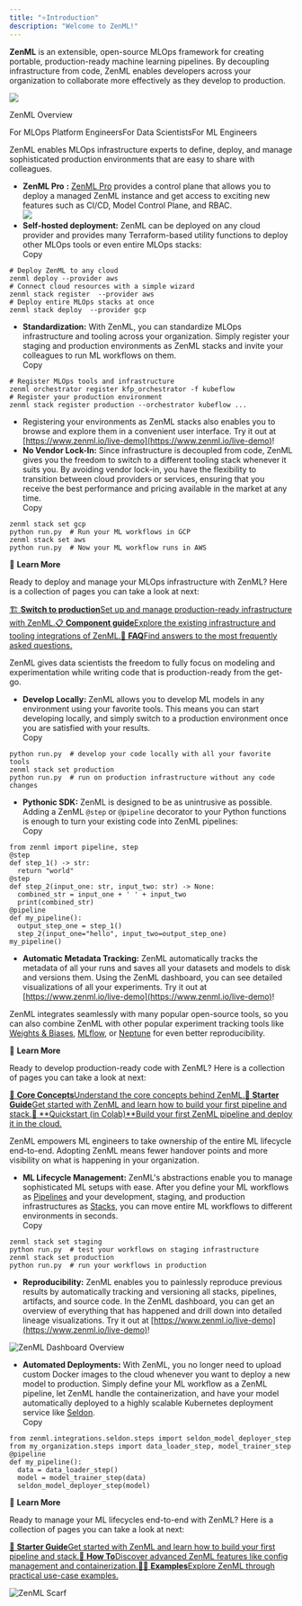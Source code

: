 ```yaml
---
title: "⭐Introduction"
description: "Welcome to ZenML!"
---
```


**ZenML** is an extensible, open-source MLOps framework for creating portable, production-ready machine learning pipelines. By decoupling infrastructure from code, ZenML enables developers across your organization to collaborate more effectively as they develop to production.

![](/images/files%2Fv0%2Fb%2Fgitbook-x-prod.appspot.com%2Fo%2Fspaces%252FSXceRPgF1t4PqY7HbePb%252Fuploads%252Fgit-blob-4fd55849c99dc3cae17a5a53ebb5cfa13c1a8591%252Fintro_zenml_overview.png)

ZenML Overview

For MLOps Platform EngineersFor Data ScientistsFor ML Engineers

ZenML enables MLOps infrastructure experts to define, deploy, and manage sophisticated production environments that are easy to share with colleagues.

* **ZenML Pro** **:** [ZenML Pro](/getting-started/zenml-pro/zenml-pro) provides a control plane that allows you to deploy a managed ZenML instance and get access to exciting new features such as CI/CD, Model Control Plane, and RBAC.  
![](/images/files%2Fv0%2Fb%2Fgitbook-x-prod.appspot.com%2Fo%2Fspaces%252FSXceRPgF1t4PqY7HbePb%252Fuploads%252Fgit-blob-92b62294394abde91481c767be98ced87a7d06ae%252Fzenml-cloud-tenant-overview.png)
* **Self-hosted deployment:** ZenML can be deployed on any cloud provider and provides many Terraform-based utility functions to deploy other MLOps tools or even entire MLOps stacks:  
Copy  
```  
# Deploy ZenML to any cloud  
zenml deploy --provider aws  
# Connect cloud resources with a simple wizard  
zenml stack register  --provider aws  
# Deploy entire MLOps stacks at once  
zenml stack deploy  --provider gcp  
```
* **Standardization:** With ZenML, you can standardize MLOps infrastructure and tooling across your organization. Simply register your staging and production environments as ZenML stacks and invite your colleagues to run ML workflows on them.  
Copy  
```  
# Register MLOps tools and infrastructure  
zenml orchestrator register kfp_orchestrator -f kubeflow  
# Register your production environment  
zenml stack register production --orchestrator kubeflow ...  
```
* Registering your environments as ZenML stacks also enables you to browse and explore them in a convenient user interface. Try it out at [https://www.zenml.io/live-demo](https://www.zenml.io/live-demo)!
* **No Vendor Lock-In:** Since infrastructure is decoupled from code, ZenML gives you the freedom to switch to a different tooling stack whenever it suits you. By avoiding vendor lock-in, you have the flexibility to transition between cloud providers or services, ensuring that you receive the best performance and pricing available in the market at any time.  
Copy  
```  
zenml stack set gcp  
python run.py  # Run your ML workflows in GCP  
zenml stack set aws  
python run.py  # Now your ML workflow runs in AWS  
```

🚀 **Learn More**

Ready to deploy and manage your MLOps infrastructure with ZenML? Here is a collection of pages you can take a look at next:

[🏗️ **Switch to production**Set up and manage production-ready infrastructure with ZenML.](/user-guide/production-guide/cloud-orchestration)[📋 **Component guide**Explore the existing infrastructure and tooling integrations of ZenML.](/stack-components/component-guide)[🙋 **FAQ**Find answers to the most frequently asked questions.](/reference/faq)

ZenML gives data scientists the freedom to fully focus on modeling and experimentation while writing code that is production-ready from the get-go.

* **Develop Locally:** ZenML allows you to develop ML models in any environment using your favorite tools. This means you can start developing locally, and simply switch to a production environment once you are satisfied with your results.  
Copy  
```  
python run.py  # develop your code locally with all your favorite tools  
zenml stack set production  
python run.py  # run on production infrastructure without any code changes  
```
* **Pythonic SDK:** ZenML is designed to be as unintrusive as possible. Adding a ZenML `@step` or `@pipeline` decorator to your Python functions is enough to turn your existing code into ZenML pipelines:  
Copy  
```  
from zenml import pipeline, step  
@step  
def step_1() -> str:  
  return "world"  
@step  
def step_2(input_one: str, input_two: str) -> None:  
  combined_str = input_one + ' ' + input_two  
  print(combined_str)  
@pipeline  
def my_pipeline():  
  output_step_one = step_1()  
  step_2(input_one="hello", input_two=output_step_one)  
my_pipeline()  
```
* **Automatic Metadata Tracking:** ZenML automatically tracks the metadata of all your runs and saves all your datasets and models to disk and versions them. Using the ZenML dashboard, you can see detailed visualizations of all your experiments. Try it out at [https://www.zenml.io/live-demo](https://www.zenml.io/live-demo)!

ZenML integrates seamlessly with many popular open-source tools, so you can also combine ZenML with other popular experiment tracking tools like [Weights & Biases](/stack-components/experiment-trackers/wandb), [MLflow](/stack-components/experiment-trackers/mlflow), or [Neptune](/stack-components/experiment-trackers/neptune) for even better reproducibility.

🚀 **Learn More**

Ready to develop production-ready code with ZenML? Here is a collection of pages you can take a look at next:

[🧱 **Core Concepts**Understand the core concepts behind ZenML.](/getting-started/core-concepts)[🐣 **Starter Guide**Get started with ZenML and learn how to build your first pipeline and stack.](/user-guide/starter-guide)[🏃 **Quickstart (in Colab)**Build your first ZenML pipeline and deploy it in the cloud.](https://colab.research.google.com/github/zenml-io/zenml/blob/main/examples/quickstart/notebooks/quickstart.ipynb)

ZenML empowers ML engineers to take ownership of the entire ML lifecycle end-to-end. Adopting ZenML means fewer handover points and more visibility on what is happening in your organization.

* **ML Lifecycle Management:** ZenML's abstractions enable you to manage sophisticated ML setups with ease. After you define your ML workflows as [Pipelines](/getting-started/core-concepts#1-development) and your development, staging, and production infrastructures as [Stacks](/getting-started/core-concepts#2-execution), you can move entire ML workflows to different environments in seconds.  
Copy  
```  
zenml stack set staging  
python run.py  # test your workflows on staging infrastructure  
zenml stack set production  
python run.py  # run your workflows in production  
```
* **Reproducibility:** ZenML enables you to painlessly reproduce previous results by automatically tracking and versioning all stacks, pipelines, artifacts, and source code. In the ZenML dashboard, you can get an overview of everything that has happened and drill down into detailed lineage visualizations. Try it out at [https://www.zenml.io/live-demo](https://www.zenml.io/live-demo)!

![ZenML Dashboard Overview](/images/files%2Fv0%2Fb%2Fgitbook-x-prod.appspot.com%2Fo%2Fspaces%252FSXceRPgF1t4PqY7HbePb%252Fuploads%252Fgit-blob-af83415e04d20fef1089297e4b9c141718764d1a%252FDashboard.png)

* **Automated Deployments:** With ZenML, you no longer need to upload custom Docker images to the cloud whenever you want to deploy a new model to production. Simply define your ML workflow as a ZenML pipeline, let ZenML handle the containerization, and have your model automatically deployed to a highly scalable Kubernetes deployment service like [Seldon](/stack-components/model-deployers/seldon).  
Copy  
```  
from zenml.integrations.seldon.steps import seldon_model_deployer_step  
from my_organization.steps import data_loader_step, model_trainer_step  
@pipeline  
def my_pipeline():  
  data = data_loader_step()  
  model = model_trainer_step(data)  
  seldon_model_deployer_step(model)  
```

🚀 **Learn More**

Ready to manage your ML lifecycles end-to-end with ZenML? Here is a collection of pages you can take a look at next:

[🐣 **Starter Guide**Get started with ZenML and learn how to build your first pipeline and stack.](/user-guide/starter-guide)[🐔 **How To**Discover advanced ZenML features like config management and containerization.](/how-to/build-pipelines)[🧑‍🏫 **Examples**Explore ZenML through practical use-case examples.](https://github.com/zenml-io/zenml-projects)

![ZenML Scarf](/images)